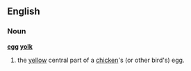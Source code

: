 {{wikipedia}}
==English==
===Noun===
'''[[egg]] [[yolk]]'''
#the [[yellow]] central part of a [[chicken]]'s (or other bird's) egg.